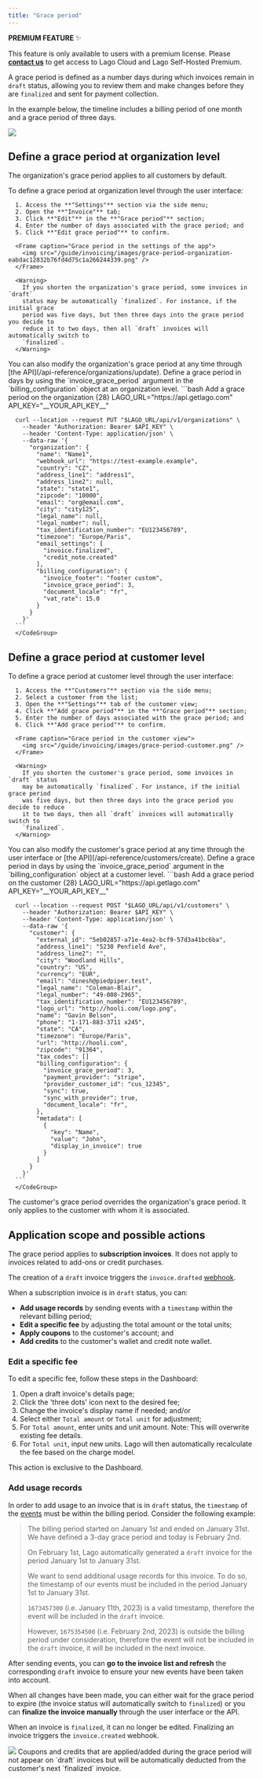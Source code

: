 ```yaml
---
title: "Grace period"
---
```


<Info>

**PREMIUM FEATURE** ✨

This feature is only available to users with a premium license. Please
**[contact us](mailto:hello@getlago.com)** to get access to Lago Cloud and Lago
Self-Hosted Premium.

</Info>

A grace period is defined as a number days during which invoices remain in
`draft` status, allowing you to review them and make changes before they are
`finalized` and sent for payment collection.

In the example below, the timeline includes a billing period of one month and a
grace period of three days.

<Frame caption="Illustration of the grace period">
  <img src="/guide/invoicing/images/grace-period-timeline-299de2425036f803f20825e8a42ab401.png" />
</Frame>

## Define a grace period at organization level[](#define-a-grace-period-at-organization-level "Direct link to heading")

The organization's grace period applies to all customers by default.

<Tabs>
  <Tab title="Dashboard">
      To define a grace period at organization level through the user interface:

      1. Access the **"Settings"** section via the side menu;
      2. Open the **"Invoice"** tab;
      3. Click **"Edit"** in the **"Grace period"** section;
      4. Enter the number of days associated with the grace period; and
      5. Click **"Edit grace period"** to confirm.

      <Frame caption="Grace period in the settings of the app">
        <img src="/guide/invoicing/images/grace-period-organization-eabdac12832b76fd4d75c1a266244339.png" />
      </Frame>

      <Warning>
        If you shorten the organization's grace period, some invoices in `draft`
        status may be automatically `finalized`. For instance, if the initial grace
        period was five days, but then three days into the grace period you decide to
        reduce it to two days, then all `draft` invoices will automatically switch to
        `finalized`.
      </Warning>
  </Tab>
  <Tab title="API">
    You can also modify the organization's grace period at any time through [the API](/api-reference/organizations/update).
    Define a grace period in days by using the `invoice_grace_period` argument in the `billing_configuration` object at an organization level.
      <CodeGroup>
      ```bash Add a grace period on the organization {28}
      LAGO_URL="https://api.getlago.com"
      API_KEY="__YOUR_API_KEY__"

      curl --location --request PUT "$LAGO_URL/api/v1/organizations" \
        --header "Authorization: Bearer $API_KEY" \
        --header 'Content-Type: application/json' \
        --data-raw '{
          "organization": {
            "name": "Name1",
            "webhook_url": "https://test-example.example",
            "country": "CZ",
            "address_line1": "address1",
            "address_line2": null,
            "state": "state1",
            "zipcode": "10000",
            "email": "org@email.com",
            "city": "city125",
            "legal_name": null,
            "legal_number": null,
            "tax_identification_number": "EU123456789",
            "timezone": "Europe/Paris",
            "email_settings": [
              "invoice.finalized",
              "credit_note.created"
            ],
            "billing_configuration": {
              "invoice_footer": "footer custom",
              "invoice_grace_period": 3,
              "document_locale": "fr",
              "vat_rate": 15.0
            }
          }
        }'
      ```
      </CodeGroup>
  </Tab>
</Tabs>


## Define a grace period at customer level[](#define-a-grace-period-at-customer-level "Direct link to heading")

<Tabs>
  <Tab title="Dashboard">
      To define a grace period at customer level through the user interface:

      1. Access the **"Customers"** section via the side menu;
      2. Select a customer from the list;
      3. Open the **"Settings"** tab of the customer view;
      4. Click **"Add grace period"** in the **"Grace period"** section;
      5. Enter the number of days associated with the grace period; and
      6. Click **"Add grace period"** to confirm.

      <Frame caption="Grace period in the customer view">
        <img src="/guide/invoicing/images/grace-period-customer.png" />
      </Frame>

      <Warning>
        If you shorten the customer's grace period, some invoices in `draft` status
        may be automatically `finalized`. For instance, if the initial grace period
        was five days, but then three days into the grace period you decide to reduce
        it to two days, then all `draft` invoices will automatically switch to
        `finalized`.
      </Warning>

  </Tab>
  <Tab title="API">
    You can also modify the customer's grace period at any time through the user interface or [the API](/api-reference/customers/create).
    Define a grace period in days by using the `invoice_grace_period` argument in the `billing_configuration` object at a customer level.
      <CodeGroup>
      ```bash Add a grace period on the customer {28}
      LAGO_URL="https://api.getlago.com"
      API_KEY="__YOUR_API_KEY__"

      curl --location --request POST "$LAGO_URL/api/v1/customers" \
        --header "Authorization: Bearer $API_KEY" \
        --header 'Content-Type: application/json' \
        --data-raw '{
          "customer": {
            "external_id": "5eb02857-a71e-4ea2-bcf9-57d3a41bc6ba",
            "address_line1": "5230 Penfield Ave",
            "address_line2": "",
            "city": "Woodland Hills",
            "country": "US",
            "currency": "EUR",
            "email": "dinesh@piedpiper.test",
            "legal_name": "Coleman-Blair",
            "legal_number": "49-008-2965",
            "tax_identification_number": "EU123456789",
            "logo_url": "http://hooli.com/logo.png",
            "name": "Gavin Belson",
            "phone": "1-171-883-3711 x245",
            "state": "CA",
            "timezone": "Europe/Paris",
            "url": "http://hooli.com",
            "zipcode": "91364",
            "tax_codes": []
            "billing_configuration": {
              "invoice_grace_period": 3,
              "payment_provider": "stripe",
              "provider_customer_id": "cus_12345",
              "sync": true,
              "sync_with_provider": true,
              "document_locale": "fr",
            },
            "metadata": [
              {
                "key": "Name",
                "value": "John",
                "display_in_invoice": true
              }
            ]
          }
        }'
      ```
      </CodeGroup>
  </Tab>
</Tabs>

The customer's grace period overrides the organization's grace period. It only
applies to the customer with whom it is associated.


## Application scope and possible actions[](#application-scope-and-possible-actions "Direct link to heading")

The grace period applies to **subscription invoices**. It does not apply to
invoices related to add-ons or credit purchases.

The creation of a `draft` invoice triggers the `invoice.drafted`
[webhook](/api-reference/webhooks/messages).

When a subscription invoice is in `draft` status, you can:

- **Add usage records** by sending events with a `timestamp` within the relevant
  billing period;
- **Edit a specific fee** by adjusting the total amount or the total units;
- **Apply coupons** to the customer's account; and
- **Add credits** to the customer's wallet and credit note wallet.

### Edit a specific fee
To edit a specific fee, follow these steps in the Dashboard:

1. Open a draft invoice's details page;
2. Click the 'three dots' icon next to the desired fee;
3. Change the invoice's display name if needed; and/or
4. Select either `Total amount` or `Total unit` for adjustment;
5. For `Total amount`, enter units and unit amount. Note: This will overwrite existing fee details.
6. For `Total unit`, input new units. Lago will then automatically recalculate the fee based on the charge model.

This action is exclusive to the Dashboard.


### Add usage records
In order to add usage to an invoice that is in `draft` status, the `timestamp`
of the [events](/guide/events/ingesting-usage) must be
within the billing period. Consider the following example:

> The billing period started on January 1st and ended on January 31st. We have
> defined a 3-day grace period and today is February 2nd.
>
> On February 1st, Lago automatically generated a `draft` invoice for the period
> January 1st to January 31st.
>
> We want to send additional usage records for this invoice. To do so, the
> timestamp of our events must be included in the period January 1st to January
> 31st.
>
> `1673457300` (i.e. January 11th, 2023) is a valid timestamp, therefore the
> event will be included in the `draft` invoice.
>
> However, `1675354500` (i.e. February 2nd, 2023) is outside the billing period
> under consideration, therefore the event will not be included in the `draft`
> invoice, it will be included in the next invoice.

After sending events, you can **go to the invoice list and refresh** the
corresponding `draft` invoice to ensure your new events have been taken into
account.

When all changes have been made, you can either wait for the grace period to
expire (the invoice status will automatically switch to `finalized`) or you can
**finalize the invoice manually** through the user interface or the API.

When an invoice is `finalized`, it can no longer be edited. Finalizing an
invoice triggers the `invoice.created` webhook.

<Frame caption="Draft invoice in the Lago app">
  <img src="/guide/invoicing/images/grace-period-draft-invoice-0a9ccbd1d7dc1b87faeb5a44abf484e1.png" />
</Frame>

<Info>
  Coupons and credits that are applied/added during the grace period will not
  appear on `draft` invoices but will be automatically deducted from the
  customer's next `finalized` invoice.
</Info>